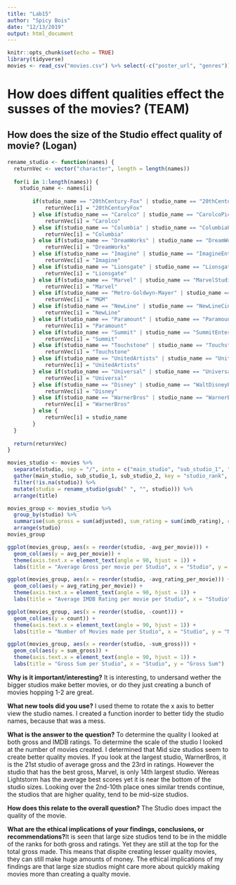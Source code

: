 ```yaml
---
title: "Lab15"
author: "Spicy Bois"
date: "12/13/2019"
output: html_document
---
```


```r
knitr::opts_chunk$set(echo = TRUE)
library(tidyverse)
movies <- read_csv("movies.csv") %>% select(-c("poster_url", "genres")) %>% separate(release_date, sep="-", into=c("release_day", "release_month", "release_year")) %>% mutate(release_day = as.numeric(release_day), release_year = as.numeric(release_year))
```

# How does diffent qualities effect the susses of the movies? (TEAM)

## How does the size of the Studio effect quality of movie? (Logan)
```r
rename_studio <- function(names) {
  returnVec <- vector("character", length = length(names))
  
  for(i in 1:length(names)) {
    studio_name <- names[i]
    
		if(studio_name == "20thCentury-Fox" | studio_name == "20thCentury-FoxFilmCorporation" | studio_name == "20thCenturyFox" | studio_name == "20thCenturyFoxFilmCorporation" | studio_name == "Fox" | studio_name == "FoxSearchlightPictures") {
			returnVec[i] = "20thCenturyFox"
		} else if(studio_name == "Carolco" | studio_name == "CarolcoPictures") {
			returnVec[i] = "Carolco"
		} else if(studio_name == "Columbia" | studio_name == "ColumbiaPictures") {
			returnVec[i] = "Columbia"
		} else if(studio_name == "DreamWorks" | studio_name == "DreamWorksPictures") {
			returnVec[i] = "DreamWorks"
		} else if(studio_name == "Imagine" | studio_name == "ImagineEntertainment") {
			returnVec[i] = "Imagine"
		} else if(studio_name == "Lionsgate" | studio_name == "LionsgateFilms") {
			returnVec[i] = "Lionsgate"
		} else if(studio_name == "Marvel" | studio_name == "MarvelStudios") {
			returnVec[i] = "Marvel"
		} else if(studio_name == "Metro-Goldwyn-Mayer" | studio_name == "MGM") {
			returnVec[i] = "MGM"
		} else if(studio_name == "NewLine" | studio_name == "NewLineCinema") {
			returnVec[i] = "NewLine"
		} else if(studio_name == "Paramount" | studio_name == "ParamountPictures") {
			returnVec[i] = "Paramount"
		} else if(studio_name == "Summit" | studio_name == "SummitEntertainment") {
			returnVec[i] = "Summit"
		} else if(studio_name == "Touchstone" | studio_name == "TouchstonePictures") {
			returnVec[i] = "Touchstone"
		} else if(studio_name == "UnitedArtists" | studio_name == "UnitedArtistsPictures" | studio_name == "UnitedFilmDistributionCompany") {
			returnVec[i] = "UnitedArtists"
		} else if(studio_name == "Universal" | studio_name == "UniversalPictures" | studio_name == "UniversalStudios") {
			returnVec[i] = "Universal"
		} else if(studio_name == "Disney" | studio_name == "WaltDisneyPictures" | studio_name == "WaltDisneyProductions") {
			returnVec[i] = "Disney"
		} else if(studio_name == "WarnerBros" | studio_name == "WarnerBros." | studio_name == "WarnerBros.Pictures") {
			returnVec[i] = "WarnerBros"
		} else {
			returnVec[i] = studio_name
		}
  }
  
  return(returnVec)
}
```

```r
movies_studio <- movies %>% 
  separate(studio, sep = "/", into = c("main_studio", "sub_studio_1", "sub_studio_2")) %>% 
  gather(main_studio, sub_studio_1, sub_studio_2, key = "studio_rank", value = "studio") %>%
  filter(!is.na(studio)) %>%
  mutate(studio = rename_studio(gsub(" ", "", studio))) %>%
  arrange(title)
```

```r
movies_group <- movies_studio %>% 
  group_by(studio) %>% 
  summarise(sum_gross = sum(adjusted), sum_rating = sum(imdb_rating), count = n(), avg_per_movie = (sum_gross/count), avg_rating_per_movie = (sum_rating/count)) %>%
  arrange(studio)
movies_group

ggplot(movies_group, aes(x = reorder(studio, -avg_per_movie))) + 
  geom_col(aes(y = avg_per_movie)) + 
  theme(axis.text.x = element_text(angle = 90, hjust = 1)) + 
  labs(title = "Average Gross per movie per Studio", x = "Studio", y = "Average Gross per Movie")

ggplot(movies_group, aes(x = reorder(studio, -avg_rating_per_movie))) + 
  geom_col(aes(y = avg_rating_per_movie)) + 
  theme(axis.text.x = element_text(angle = 90, hjust = 1)) + 
  labs(title = "Average IMDB Rating per movie per Studio", x = "Studio", y = "Average IMDB Rating per Movie")

ggplot(movies_group, aes(x = reorder(studio, -count))) + 
  geom_col(aes(y = count)) + 
  theme(axis.text.x = element_text(angle = 90, hjust = 1)) + 
  labs(title = "Number of Movies made per Studio", x = "Studio", y = "Number of Movies")

ggplot(movies_group, aes(x = reorder(studio, -sum_gross))) + 
  geom_col(aes(y = sum_gross)) + 
  theme(axis.text.x = element_text(angle = 90, hjust = 1)) + 
  labs(title = "Gross Sum per Studio", x = "Studio", y = "Gross Sum")
```


**Why is it important/interesting?** It is interesting, to undersand wether the bigger studios make better movies, or do they just creating a bunch of movies hopping 1-2 are great.

**What new tools did you use?** I used theme to rotate the x axis to better view the studio names. I created a function inorder to better tidy the studio names, because that was a mess. 

**What is the answer to the question?** To determine the quality I looked at both gross and IMDB ratings. To determine the scale of the studio I looked at the number of movies created. 
I determined that Mid size studios seem to create better quality movies. If you look at the largest studio, WarnerBros, it is the 21st studio of average gross and the 23rd in ratings. However the studio that has the best gross, Marvel, is only 14th largest studio. Wereas Lightstorm has the average best scores yet it is near the bottom of the studio sizes. Looking over the 2nd-10th place ones similar trends continue, the studios that are higher quality, tend to be mid-size studios.

**How does this relate to the overall question?** The Studio does impact the quality of the movie.

**What are the ethical implications of your findings, conclusions, or recommendations?**It is seen that large size studios tend to be in the middle of the ranks for both gross and ratings. Yet they are still at the top for the total gross made. This means that dispite creating lesser quality movies, they can still make huge amounts of money. The ethical implications of my findings are that large size studios might care more about quickly making movies more than creating a qualty movie.



